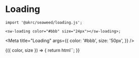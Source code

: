 
# Loading

```tsx
import '@akrc/seaweed/loading.js';

<sw-loading color="#bbb" size="24px"></sw-loading>;
```

<Meta
    title="Loading"
    args={{
        color: '#bbb',
        size: '50px',
    }}
/>

<Canvas>
    <Story name="Page">
        {({ color, size }) => {
            return html`<sw-loading color=${color} size=${size}></sw-loading>`;
        }}
    </Story>
</Canvas>
